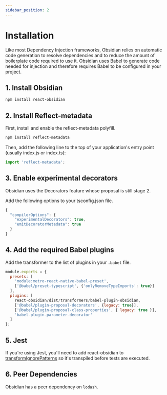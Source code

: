 ```yaml
---
sidebar_position: 2
---
```


# Installation

Like most Dependency Injection frameworks, Obsidian relies on automatic code generation to resolve dependencies and to reduce the amount of boilerplate code required to use it. Obsidian uses Babel to generate code needed for injection and therefore requires Babel to be configured in your project.

## 1. Install Obsidian

```bash
npm install react-obsidian
```

## 2. Install Reflect-metadata
First, install and enable the reflect-metadata polyfill.
```bash
npm install reflect-metadata
```

Then, add the following line to the top of your application's entry point (usually index.js or index.ts):
```js
import 'reflect-metadata';
```

## 3. Enable experimental decorators
Obsidian uses the Decorators feature whose proposal is still stage 2.

Add the following options to your tsconfig.json file.

```js
{
  "compilerOptions": {
    "experimentalDecorators": true,
    "emitDecoratorMetadata": true
  }
}
```

## 4. Add the required Babel plugins
Add the transformer to the list of plugins in your `.babel` file.

```js
module.exports = {
  presets: [
    'module:metro-react-native-babel-preset',
    ['@babel/preset-typescript', {'onlyRemoveTypeImports': true}]
  ],
  plugins: [
    react-obsidian/dist/transformers/babel-plugin-obsidian,
    ['@babel/plugin-proposal-decorators', {legacy: true}],
    ['@babel/plugin-proposal-class-properties', { legacy: true }],
    'babel-plugin-parameter-decorator'
  ]
};
```

## 5. Jest
If you're using Jest, you'll need to add react-obsidian to [transformIgnorePatterns](https://jestjs.io/docs/configuration#transformignorepatterns-arraystring) so it's transpiled before tests are executed.

## 6. Peer Dependencies
Obsidian has a peer dependency on `lodash`.



